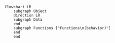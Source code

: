 ```mermaid
flowchart LR
    subgraph Object
    direction LR
    subgraph Data
    end
    subgraph Functions ["Functions\n(behavior)"]
    end
    end
```
